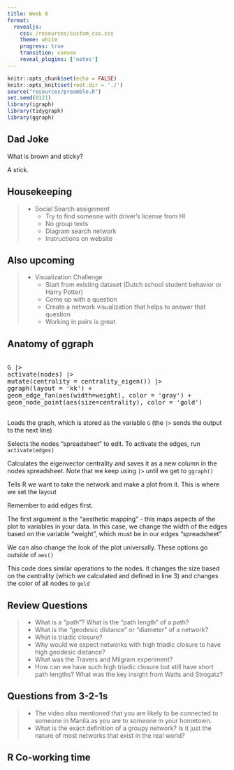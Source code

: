 ```yaml
---
title: Week 8
format: 
  revealjs:
    css: /resources/custom_css.css
    theme: white
    progress: true
    transition: convex
    reveal_plugins: ['notes']
---
```


```r
knitr::opts_chunk$set(echo = FALSE)
knitr::opts_knit$set(root.dir = './')
source("resources/preamble.R")
set.seed(0121)
library(igraph)
library(tidygraph)
library(ggraph)
```

## Dad Joke

What is brown and sticky?

<span class='fragment'>
A stick.
</span>

## Housekeeping

> - Social Search assignment
>	- Try to find someone with driver's license from HI
>	- No group texts
>	- Diagram search network
>	- Instructions on website

## Also upcoming

> - Visualization Challenge
>	- Start from existing dataset (Dutch school student behavior or Harry Potter)
>	- Come up with a question
>	- Create a network visualization that helps to answer that question
>	- Working in pairs is great

## Anatomy of ggraph

<pre>

<span class='fragment highlight-current-red' data-fragment-index="1">G |> </span>
<span class='fragment highlight-current-red' data-fragment-index="2">activate(nodes) |> </span>
<span class='fragment highlight-current-red' data-fragment-index="3">mutate(centrality = centrality_eigen()) |> </span>
<span class='fragment highlight-current-red' data-fragment-index="4">ggraph(layout = 'kk') + </span>
<span class='fragment highlight-current-red' data-fragment-index="5">geom_edge_fan</span><span class='fragment highlight-current-red' data-fragment-index="6">(aes(width=weight)</span>, <span class='fragment highlight-current-red' data-fragment-index="7">color = 'gray'</span>) + 
<span class='fragment highlight-current-red' data-fragment-index="8">geom_node_point(aes(size=centrality), color = 'gold')</span>

</pre>

<div class="r-stack">
<p class="fragment fade-in-then-out" data-fragment-index="1"> Loads the graph, which is stored as the variable `G` (the `|>` sends the output to the next line)</p>
<p class="fragment fade-in-then-out" data-fragment-index="2"> Selects the nodes "spreadsheet" to edit. To activate the edges, run `activate(edges)`</p>
<p class="fragment fade-in-then-out" data-fragment-index="3"> Calculates the eigenvector centrality and saves it as a new column in the nodes spreadsheet. Note that we keep using `|>` until we get to `ggraph()`</p>
<p class="fragment fade-in-then-out" data-fragment-index="4"> Tells R we want to take the network and make a plot from it. This is where we set the layout</p>
<p class="fragment fade-in-then-out" data-fragment-index="5"> Remember to add edges first.</p>
<p class="fragment fade-in-then-out" data-fragment-index="6"> The first argument is the "aesthetic mapping" - this maps aspects of the plot to variables in your data. In this case, we change the width of the edges based on the variable "weight", which must be in our edges "spreadsheet"</p>
<p class="fragment fade-in-then-out" data-fragment-index="7"> We can also change the look of the plot universally. These options go _outside_ of `aes()`</p>
<p class="fragment fade-in-then-out" data-fragment-index="8"> This code does similar operations to the nodes. It changes the size based on the centrality (which we calculated and defined in line 3) and changes the color of all nodes to `gold`</p>

</div>

## Review Questions

> - What is a "path"? What is the "path length" of a path?
> - What is the "geodesic distance" or "diameter" of a network?
> - What is triadic closure?
> - Why would we expect networks with high triadic closure to have high geodesic distance?
> - What was the Travers and Milgram experiment?
> - How can we have such high triadic closure but still have short path lengths? What was the key insight from Watts and Strogatz?

## Questions from 3-2-1s

> - The video also mentioned that you are likely to be connected to someone in Manila as you are to someone in your hometown.
> - What is the exact definition of a groupy network? Is it just the nature of most networks that exist in the real world?

## R Co-working time
